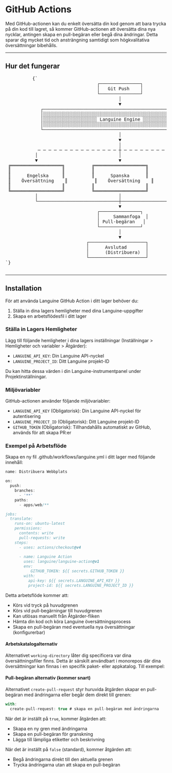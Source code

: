 # GitHub Actions

Med GitHub-actionen kan du enkelt översätta din kod genom att bara trycka på din kod till lagret, så kommer GitHub-actionen att översätta dina nya nycklar, antingen skapa en pull-begäran eller begå dina ändringar.
Detta sparar dig mycket tid och ansträngning samtidigt som högkvalitativa översättningar bibehålls.

---

## Hur det fungerar



<div className="flex flex-col items-center justify-center p-4 mb-8 h-[400px] sm:h-[500px] md:h-[650px]">
        <pre
          className="p-4 text-sm leading-5 scale-[0.5] sm:scale-[0.65] md:scale-90 transform-gpu"
          style={{
            fontFamily: "monospace",
            whiteSpace: "pre",
            textAlign: "left",
          }}
        >
          {`
                                  ┌───────────────┐
                                  │   Git Push    │
                                  └───────────────┘
                                          │
                                          ▼
             ┌─────────────────────────────────────────────────────────┐
             │░░░░░░░░░░░░░░░░░░░░░░░░░░░░░░░░░░░░░░░░░░░░░░░░░░░░░░░░░│
             │░░░░░░░░░░░░░░░░░░░░ Languine Engine ░░░░░░░░░░░░░░░░░░░░│
             │░░░░░░░░░░░░░░░░░░░░░░░░░░░░░░░░░░░░░░░░░░░░░░░░░░░░░░░░░│
             └─────────────────────────────────────────────────────────┘
                                          │
                                          ▼
                                          │
            ─ ─ ─ ─ ─ ─ ─ ─ ─ ─ ─ ─ ─ ─ ─ ┼ ─ ─ ─ ─ ─ ─ ─ ─ ─ ─ ─ ─ ─ ─ ─
           │                              │                              │
           ▼                              ▼                              ▼
 ╔═══════════════════╗          ╔═══════════════════╗          ╔═══════════════════╗
 ║                   ║          ║                   ║          ║                   ║
 ║      Engelska     ║          ║      Spanska      ║          ║      Japanska     ║
 ║    Översättning    ║          ║    Översättning    ║          ║     Översättning   ║
 ║                   ║          ║                   ║          ║                   ║
 ╚═══════════════════╝          ╚═══════════════════╝          ╚═══════════════════╝
           │                              │                              │
           └──────────────────────────────┼──────────────────────────────┘
                                          ▼
                                  ┌───────────────┐
                                  │     Sammanfoga  │
                                  │ Pull-begäran   │
                                  └───────────────┘
                                          │
                                          ▼
                              ┌─────────────────────┐
                              │      Avslutad       │
                              │      (Distribuera)  │
                              └─────────────────────┘
`}
        </pre>
      </div>

---

## Installation

För att använda Languine GitHub Action i ditt lager behöver du:

1. Ställa in dina lagers hemligheter med dina Languine-uppgifter
2. Skapa en arbetsflödesfil i ditt lager

### Ställa in Lagers Hemligheter

Lägg till följande hemligheter i dina lagers inställningar (Inställningar > Hemligheter och variabler > Åtgärder):

- `LANGUINE_API_KEY`: Din Languine API-nyckel
- `LANGUINE_PROJECT_ID`: Ditt Languine projekt-ID

Du kan hitta dessa värden i din Languine-instrumentpanel under Projektinställningar.



### Miljövariabler

GitHub-actionen använder följande miljövariabler:
- `LANGUINE_API_KEY` (Obligatorisk): Din Languine API-nyckel för autentisering
- `LANGUINE_PROJECT_ID` (Obligatorisk): Ditt Languine projekt-ID 
- `GITHUB_TOKEN` (Obligatorisk): Tillhandahålls automatiskt av GitHub, används för att skapa PR:er

### Exempel på Arbetsflöde

Skapa en ny fil .github/workflows/languine.yml i ditt lager med följande innehåll:

```ts title=".github/workflows/release.yml"
name: Distribuera Webbplats

on:
  push:
    branches:
      - '**'
    paths:
      - apps/web/**

jobs:
  translate:
    runs-on: ubuntu-latest
    permissions:
      contents: write
      pull-requests: write
    steps:
      - uses: actions/checkout@v4
      
      - name: Languine Action
        uses: languine/languine-action@v1
        env:
           GITHUB_TOKEN: ${{ secrets.GITHUB_TOKEN }}
        with:
          api-key: ${{ secrets.LANGUINE_API_KEY }}
          project-id: ${{ secrets.LANGUINE_PROJECT_ID }}
```
 
 Detta arbetsflöde kommer att:
- Körs vid tryck på huvudgrenen
- Körs vid pull-begärningar till huvudgrenen
- Kan utlösas manuellt från Åtgärder-fliken
- Hämta din kod och köra Languine översättningsprocess
- Skapa en pull-begäran med eventuella nya översättningar (konfigurerbar)

#### Arbetskatalogalternativ

Alternativet `working-directory` låter dig specificera var dina översättningsfiler finns. Detta är särskilt användbart i monorepos där dina översättningar kan finnas i en specifik paket- eller appkatalog. Till exempel:

#### Pull-begäran alternativ (kommer snart)

Alternativet `create-pull-request` styr huruvida åtgärden skapar en pull-begäran med ändringarna eller begår dem direkt till grenen:

```typescript title=".github/workflows/languine.yml"
with:
  create-pull-request: true # skapa en pull-begäran med ändringarna
```

När det är inställt på `true`, kommer åtgärden att:
- Skapa en ny gren med ändringarna
- Skapa en pull-begäran för granskning
- Lägga till lämpliga etiketter och beskrivning

När det är inställt på `false` (standard), kommer åtgärden att:
- Begå ändringarna direkt till den aktuella grenen
- Trycka ändringarna utan att skapa en pull-begäran
